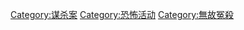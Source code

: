 {{Catnav|頁面分類|人类社会|社会科学|心理学|行为|犯罪}}
{{Catnav|頁面分類|社會|社會問題|犯罪}}


[[Category:谋杀案|Category:谋杀案]]
[[Category:恐怖活动|Category:恐怖活动]]
[[Category:無故冤殺|Category:無故冤殺]]